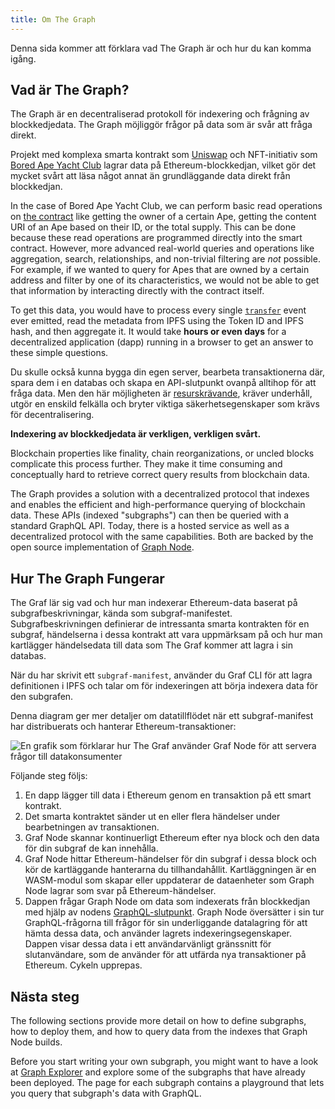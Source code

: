 ```yaml
---
title: Om The Graph
---
```


Denna sida kommer att förklara vad The Graph är och hur du kan komma igång.

## Vad är The Graph?

The Graph är en decentraliserad protokoll för indexering och frågning av blockkedjedata. The Graph möjliggör frågor på data som är svår att fråga direkt.

Projekt med komplexa smarta kontrakt som [Uniswap](https://uniswap.org/) och NFT-initiativ som [Bored Ape Yacht Club](https://boredapeyachtclub.com/) lagrar data på Ethereum-blockkedjan, vilket gör det mycket svårt att läsa något annat än grundläggande data direkt från blockkedjan.

In the case of Bored Ape Yacht Club, we can perform basic read operations on [the contract](https://etherscan.io/address/0xbc4ca0eda7647a8ab7c2061c2e118a18a936f13d#code) like getting the owner of a certain Ape, getting the content URI of an Ape based on their ID, or the total supply. This can be done because these read operations are programmed directly into the smart contract. However, more advanced real-world queries and operations like aggregation, search, relationships, and non-trivial filtering are _not_ possible. For example, if we wanted to query for Apes that are owned by a certain address and filter by one of its characteristics, we would not be able to get that information by interacting directly with the contract itself.

To get this data, you would have to process every single [`transfer`](https://etherscan.io/address/0xbc4ca0eda7647a8ab7c2061c2e118a18a936f13d#code#L1746) event ever emitted, read the metadata from IPFS using the Token ID and IPFS hash, and then aggregate it. It would take **hours or even days** for a decentralized application (dapp) running in a browser to get an answer to these simple questions.

Du skulle också kunna bygga din egen server, bearbeta transaktionerna där, spara dem i en databas och skapa en API-slutpunkt ovanpå alltihop för att fråga data. Men den här möjligheten är [resurskrävande](/network/benefits/), kräver underhåll, utgör en enskild felkälla och bryter viktiga säkerhetsegenskaper som krävs för decentralisering.

**Indexering av blockkedjedata är verkligen, verkligen svårt.**

Blockchain properties like finality, chain reorganizations, or uncled blocks complicate this process further. They make it time consuming and conceptually hard to retrieve correct query results from blockchain data.

The Graph provides a solution with a decentralized protocol that indexes and enables the efficient and high-performance querying of blockchain data. These APIs (indexed "subgraphs") can then be queried with a standard GraphQL API. Today, there is a hosted service as well as a decentralized protocol with the same capabilities. Both are backed by the open source implementation of [Graph Node](https://github.com/graphprotocol/graph-node).

## Hur The Graph Fungerar

The Graf lär sig vad och hur man indexerar Ethereum-data baserat på subgrafbeskrivningar, kända som subgraf-manifestet. Subgrafbeskrivningen definierar de intressanta smarta kontrakten för en subgraf, händelserna i dessa kontrakt att vara uppmärksam på och hur man kartlägger händelsedata till data som The Graf kommer att lagra i sin databas.

När du har skrivit ett `subgraf-manifest`, använder du Graf CLI för att lagra definitionen i IPFS och talar om för indexeringen att börja indexera data för den subgrafen.

Denna diagram ger mer detaljer om datatillflödet när ett subgraf-manifest har distribuerats och hanterar Ethereum-transaktioner:

![En grafik som förklarar hur The Graf använder Graf Node för att servera frågor till datakonsumenter](/img/graph-dataflow.png)

Följande steg följs:

1. En dapp lägger till data i Ethereum genom en transaktion på ett smart kontrakt.
2. Det smarta kontraktet sänder ut en eller flera händelser under bearbetningen av transaktionen.
3. Graf Node skannar kontinuerligt Ethereum efter nya block och den data för din subgraf de kan innehålla.
4. Graf Node hittar Ethereum-händelser för din subgraf i dessa block och kör de kartläggande hanterarna du tillhandahållit. Kartläggningen är en WASM-modul som skapar eller uppdaterar de dataenheter som Graph Node lagrar som svar på Ethereum-händelser.
5. Dappen frågar Graph Node om data som indexerats från blockkedjan med hjälp av nodens [GraphQL-slutpunkt](https://graphql.org/learn/). Graph Node översätter i sin tur GraphQL-frågorna till frågor för sin underliggande datalagring för att hämta dessa data, och använder lagrets indexeringsegenskaper. Dappen visar dessa data i ett användarvänligt gränssnitt för slutanvändare, som de använder för att utfärda nya transaktioner på Ethereum. Cykeln upprepas.

## Nästa steg

The following sections provide more detail on how to define subgraphs, how to deploy them, and how to query data from the indexes that Graph Node builds.

Before you start writing your own subgraph, you might want to have a look at [Graph Explorer](https://thegraph.com/explorer) and explore some of the subgraphs that have already been deployed. The page for each subgraph contains a playground that lets you query that subgraph's data with GraphQL.
